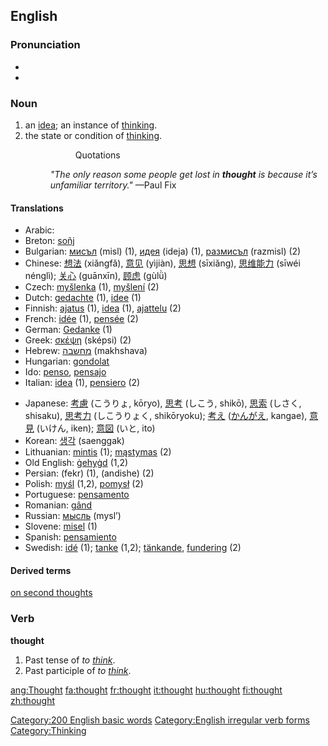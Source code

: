 ==English==
[[Category:200 English basic words]]
{{rank|take|last|here|138|thought|found|people|still}}

=== Pronunciation ===
*{{SAMPA|/TO:t/}}
*{{IPA|/θɔːt/}}

===Noun===
{{en-noun|thought|thoughts}}

# an [[idea]]; an instance of [[think]]ing.
# the state or condition of [[think]]ing.
#::Quotations
#:''"The only reason some people get lost in '''thought''' is because it’s unfamiliar territory."'' —Paul Fix

====Translations====
{{top}}
*Arabic: {{ARchar|[[فكرة]]}} {{Unicode|(fíkra)}} {{f}}
*Breton: [[soñj]] {{m}}
*Bulgarian: [[мисъл]] (misl) {{f}} (1), [[идея]] (ideja) {{f}} (1), [[размисъл]] (razmisl) {{m}} (2)
*Chinese: [[想法]] (xiǎngfǎ), [[意见]] (yìjiàn), [[思想]] (sīxiǎng), [[思维能力]] (sīwéi nénglì); [[关心]] (guānxīn), [[顾虑]] (gùlǜ)
*Czech: [[myšlenka]] {{f}} (1), [[myšlení]] {{n}} (2)
*Dutch: [[gedachte]] {{f}} (1), [[idee]] {{n}} (1)
*Finnish: [[ajatus]] (1), [[idea]] (1), [[ajattelu]] (2)
*French: [[idée]] {{f}} (1), [[pensée]] {{f}} (2)
*German: [[Gedanke]] {{m}} (1)
*Greek: [[σκέψη]] (sképsi) {{f}} (2)
*Hebrew: [[מחשבה]] (makhshava) {{f}}
*Hungarian: [[gondolat]]
*Ido: [[penso]], [[pensajo]]
*Italian: [[idea#Italian|idea]] {{f}} (1), [[pensiero]] {{m}} (2)
{{mid}}
*Japanese: [[考慮]] (こうりょ, kōryo), [[思考]] (しこう, shikō), [[思索]] (しさく, shisaku), [[思考力]] (しこうりょく, shikōryoku); [[考え]] ([[かんがえ]], kangae), [[意見]] (いけん, iken); [[意図]] (いと, ito)
*Korean: [[생각]] (saenggak)
*Lithuanian: [[mintis]] {{f}} (1); [[mąstymas]] {{m}} (2)
*Old English: [[gehygd|ġehyġd]] {{n}} (1,2)
*Persian: {{FAchar|[[فکر]]}} (fekr) (1), {{FAchar|[[اندیشه]]}} (andishe) (2)
*Polish: [[myśl]] {{f}} (1,2), [[pomysł]] {{m}} (2)
*Portuguese: [[pensamento]] {{m}}
*Romanian: [[gând]]
*Russian: [[мысль]] (mysl’) {{f}}
*Slovene: [[misel]] {{f}} (1)
*Spanish: [[pensamiento]] {{m}}
*Swedish: [[idé]] (1); [[tanke]] (1,2); [[tänkande]], [[fundering]] (2)
{{bottom}}

====Derived terms====
[[on second thoughts]]

=== Verb ===
[[Category:English irregular verb forms]]
'''thought'''
#Past tense of ''to [[think]]''.
#Past participle of ''to [[think]]''.

[[Category:Thinking]]

[[ang:Thought]]
[[fa:thought]]
[[fr:thought]]
[[it:thought]]
[[hu:thought]]
[[fi:thought]]
[[zh:thought]]